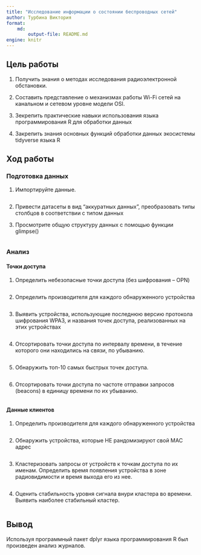```yaml
---
title: "Исследование информации о состоянии беспроводных сетей"
author: Турбина Виктория
format: 
    md:
        output-file: README.md
engine: knitr
---
```


## Цель работы

1. Получить знания о методах исследования радиоэлектронной обстановки.

2. Составить представление о механизмах работы Wi-Fi сетей на канальном и
сетевом уровне модели OSI.

3. Зекрепить практические навыки использования языка программирования R для
обработки данных

4. Закрепить знания основных функций обработки данных экосистемы tidyverse
языка R

## Ход работы

### Подготовка данных

1. Импортируйте данные.

```r

```

2. Привести датасеты в вид “аккуратных данных”, преобразовать типы столбцов в соответствии с типом данных

3. Просмотрите общую структуру данных с помощью функции glimpse()

```r

```

### Анализ

#### Точки доступа

1. Определить небезопасные точки доступа (без шифрования – OPN)

```r

```

2. Определить производителя для каждого обнаруженного устройства

```r

```

3. Выявить устройства, использующие последнюю версию протокола шифрования
WPA3, и названия точек доступа, реализованных на этих устройствах

```r

```

4. Отсортировать точки доступа по интервалу времени, в течение которого они
находились на связи, по убыванию.

```r

```

5. Обнаружить топ-10 самых быстрых точек доступа.

```r

```

6. Отсортировать точки доступа по частоте отправки запросов (beacons) в единицу
времени по их убыванию.

```r

```

#### Данные клиентов

1. Определить производителя для каждого обнаруженного устройства

```r

```

2. Обнаружить устройства, которые НЕ рандомизируют свой MAC адрес

```r

```

3. Кластеризовать запросы от устройств к точкам доступа по их именам. Определить время появления устройства в зоне радиовидимости и время выхода его из нее.

```r

```

4. Оценить стабильность уровня сигнала внури кластера во времени. Выявить наиболее стабильный кластер.

```r

```

## Вывод

Используя программный пакет dplyr языка
программирования R был произведен анализ журналов.